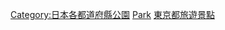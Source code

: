 {{Catnav|頁面分類|地理|各國地理|日本地理|日本公園}}
{{Catnav|頁面分類|各種主題的頁面分類|按國家分類|各國公園|日本公園}}
{{日本行政區劃分類導航|公園}}
{{Commons category|Parks in Tokyo}}

[[Category:日本各都道府縣公園|Category:日本各都道府縣公園]]
[[Category:東京都建築物|Park]]
[[Category:東京都旅遊景點|]]